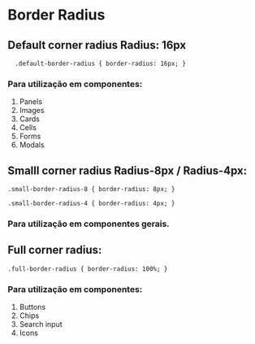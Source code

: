 
<Meta title="Border" />

# Border Radius

## Default corner radius Radius: 16px

`  .default-border-radius {
    border-radius: 16px;
  }`

### Para utilização em componentes:

1. Panels
2. Images
3. Cards
4. Cells
5. Forms
6. Modals



## Smalll corner radius Radius-8px / Radius-4px:

`.small-border-radius-8 {
    border-radius: 8px;
}`

`.small-border-radius-4 {
    border-radius: 4px;
}`

### Para utilização em componentes gerais.


## Full corner radius:

`.full-border-radius {
    border-radius: 100%;
}`

### Para utilização em componentes:

1. Buttons
2. Chips
3. Search input
4. Icons

